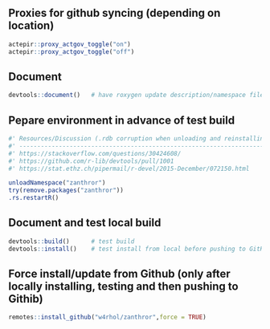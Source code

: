 
## Proxies for github syncing (depending on location)
```r

actepir::proxy_actgov_toggle("on")
actepir::proxy_actgov_toggle("off")

```

## Document
```r

devtools::document()   # have roxygen update description/namespace files

```

## Pepare environment in advance of test build
```r

#' Resources/Discussion (.rdb corruption when unloading and reinstalling)
#' -----------------------------------------------------------------------------
#' https://stackoverflow.com/questions/30424608/
#' https://github.com/r-lib/devtools/pull/1001
#' https://stat.ethz.ch/pipermail/r-devel/2015-December/072150.html

unloadNamespace("zanthror")
try(remove.packages("zanthror"))
.rs.restartR() 

```

## Document and test local build
```r

devtools::build()      # test build
devtools::install()    # test install from local before pushing to GitHub

```

## Force install/update from Github (only after locally installing, testing and then pushing to Githib)
```r

remotes::install_github("w4rhol/zanthror",force = TRUE)

```


